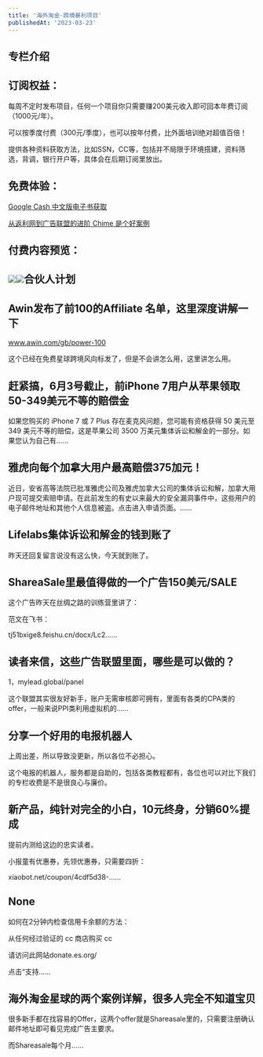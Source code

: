 ```yaml
---
title: '海外淘金·跨境暴利项目'
publishedAt: '2023-03-23'
---
```


## 专栏介绍

订阅权益：
-----

每周不定时发布项目，任何一个项目你只需要赚200美元收入即可回本年费订阅（1000元/年）。

可以按季度付费（300元/季度），也可以按年付费，比外面培训绝对超值百倍！

提供各种资料获取方法，比如SSN，CC等，包括并不局限于环境搭建，资料筛选，背调，银行开户等，具体会在后期订阅里放出。

免费体验：
-----

[Google Cash 中文版电子书获取](https://xiaobot.net/post/8a4e470e-0961-47e7-89cc-eaf973c681b5)

[从返利网到广告联盟的进阶 Chime 是个好案例](https://xiaobot.net/post/a5cf1bb9-3760-4281-a959-5626a12915b5)

付费内容预览：
-------

![](https://static.xiaobot.net/file/2023-10-22/115347/e552068be24187dd3f953c5ae9db3f5f.png)![](https://static.xiaobot.net/file/2023-10-22/115347/899ad3a3d2182365fb2c53496bc59250.png)合伙人计划
-----

## Awin发布了前100的Affiliate 名单，这里深度讲解一下
www.awin.com/gb/power-100

这个已经在免费星球跨境风向标发了，但是不会讲怎么用，这里讲怎么用。


## 赶紧搞，6月3号截止，前iPhone 7用户从苹果领取50-349美元不等的赔偿金
如果您购买的 iPhone 7 或 7 Plus 存在麦克风问题，您可能有资格获得 50 美元至 349 美元不等的赔偿，这是苹果公司 3500 万美元集体诉讼和解金的一部分。如果您认为自己有......

## 雅虎向每个加拿大用户最高赔偿375加元！
近日，安省高等法院已批准雅虎公司及雅虎加拿大公司的集体诉讼和解，加拿大用户现可提交索赔申请。在此前发生的有史以来最大的安全漏洞事件中，这些用户的电子邮件地址和其他个人信息被盗。点击进入申请页面。......

## Lifelabs集体诉讼和解金的钱到账了
昨天还回复留言说没有这么快，今天就到账了。

## ShareaSale里最值得做的一个广告150美元/SALE
这个广告昨天在丝绸之路的训练营里讲了：

范文在飞书：

tj51bxige8.feishu.cn/docx/Lc2......

## 读者来信，这些广告联盟里面，哪些是可以做的？
1，mylead.global/panel

这个联盟其实很友好新手，账户无需审核即可拥有，里面有各类的CPA类的offer，一般来说PPI类利用虚拟机的......

## 分享一个好用的电报机器人
上周出差，所以导致没更新，所以各位不必担心。

这个电报的机器人，服务都是自助的，包括各类教程都有，各位也可以对比下我们的专栏收费是不是很良心与廉价。



## 新产品，纯针对完全的小白，10元终身，分销60%提成
提前内测给这边的忠实读者。

小报童有优惠券，先领优惠券，只需要四折：

xiaobot.net/coupon/4cdf5d38-......

## None
如何在2分钟内检查信用卡余额的方法：

从任何经过验证的 cc 商店购买 cc

﻿﻿﻿请访问此网站donate.es.org/

﻿﻿﻿点击“支持......

## 海外淘金星球的两个案例详解，很多人完全不知道宝贝
很多新手都在找容易的Offer，这两个offer就是Shareasale里的，只需要注册确认邮件地址即可看见完成广告主要求。

而Shareasale每个月......

